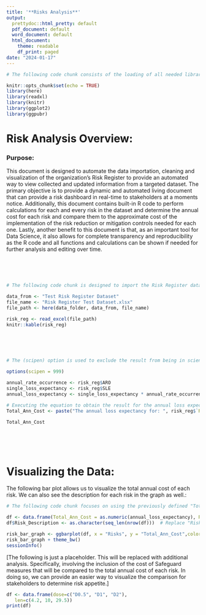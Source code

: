 ```yaml
---
title: '**Risks Analysis**'
output:
  prettydoc::html_pretty: default
  pdf_document: default
  word_document: default
  html_document:
    theme: readable
    df_print: paged
date: "2024-01-17"
---
```


```r

# The following code chunk consists of the loading of all needed libraries for this document. This is often referred to as the "set up chunk". Additionally, this document will default to the file structure shown at the bottom of based on the location of a project file.

knitr::opts_chunk$set(echo = TRUE)
library(here)
library(readxl)
library(knitr)
library(ggplot2)
library(ggpubr)

```










# Risk Analysis Overview:

### Purpose:

This document is designed to automate the data importation, cleaning and visualization of the organization's Risk Register to provide an automated way to view collected and updated information from a targeted dataset. The primary objective is to provide a dynamic and automated living document that can provide a risk dashboard in real-time to stakeholders at a moments notice. Additionally, this document contains built-in R code to perform calculations for each and every risk in the dataset and determine the annual cost for each risk and compare them to the approximate cost of the implementation of the risk reduction or mitigation controls needed for each one. Lastly, another benefit to this document is that, as an important tool for Data Science, it also allows for complete transparency and reproducibility as the R code and all functions and calculations can be shown if needed for further analysis and editing over time.


<br><br><br>


```r
# The following code chunk is designed to import the Risk Register dataset.

data_from <- "Test Risk Register Dataset"
file_name <- "Risk Register Test Dataset.xlsx"
file_path <- here(data_folder, data_from, file_name)

risk_reg <- read_excel(file_path)
knitr::kable(risk_reg)
```

<br><br><br>

```r

# The (scipen) option is used to exclude the result from being in scientific notation. The rest of the code chunk has the primary objective of calculating the Annual Loss Expectancy (ALE).

options(scipen = 999)

annual_rate_occurrence <- risk_reg$ARO
single_loss_expectancy <- risk_reg$SLE
annual_loss_expectancy <- single_loss_expectancy * annual_rate_occurrence 

# Executing the equation to obtain the result for the annual loss expectancy.
Total_Ann_Cost <- paste("The annual loss expectancy for: ", risk_reg$`Risk Description`, "is approximately: ", annual_loss_expectancy, "dollars.")

Total_Ann_Cost
```

<br><br><br>

# Visualizing the Data:

The following bar plot allows us to visualize the total annual cost of each risk. We can also see the description for each risk in the graph as well.:

```r

# The following code chunk focuses on using the previously defined "Total_Ann_Cost" variable from the previous "risk_calculation" code chunk with the imported dataset. This is then assigned to a dataframe to convert the information into a tabular format that can then be displayed in a two dimensional graph/plot:

df <- data.frame(Total_Ann_Cost = as.numeric(annual_loss_expectancy), Risk_Description = risk_reg$`Risk Description`)
df$Risk_Description <- as.character(seq_len(nrow(df)))  # Replace "Risk_Description" with row numbers

risk_bar_graph <- ggbarplot(df, x = "Risks", y = "Total_Ann_Cost",color = "black", fill = "turquoise", gtheme = theme_gray(), title = "Risk Analysis", xlab = "Risk Description", ylab = "Total Annual Cost In Dollars")
risk_bar_graph + theme_bw()
sessionInfo()
```

[The following is just a placeholder. This will be replaced with additional analysis. Specifically, involving the inclusion of the cost of Safeguard measures that will be compared to the total annual cost of each risk. In doing so, we can provide an easier way to visualize the comparison for stakeholders to determine risk appetite.]

```r
df <- data.frame(dose=c("D0.5", "D1", "D2"),
   len=c(4.2, 10, 29.5))
print(df)
```